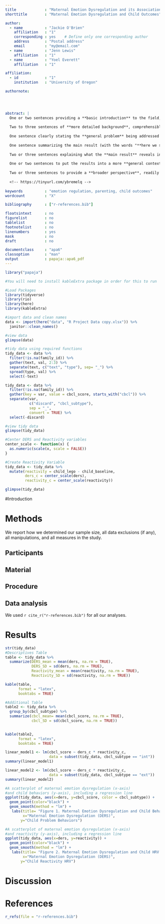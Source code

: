 ```yaml
---
title             : "Maternal Emotion Dysregulation and its Association with Child Internalizing and     Externalizing Behaviors and Heart Rate Variability"
shorttitle        : "Maternal Emotion Dysregulation and Child Outcomes"

author: 
  - name          : "Jackie O'Brien"
    affiliation   : "1"
    corresponding : yes    # Define only one corresponding author
    address       : "Postal address"
    email         : "my@email.com"
  - name          : "Jenn Lewis"
    affiliation   : "1"
  - name          : "Yoel Everett"
    affiliation   : "1"

affiliation:
  - id            : "1"
    institution   : "University of Oregon"

authornote: 
  



abstract: |
  One or two sentences providing a **basic introduction** to the field,  comprehensible to a scientist in any discipline.
  
  Two to three sentences of **more detailed background**, comprehensible  to scientists in related disciplines.
  
  One sentence clearly stating the **general problem** being addressed by  this particular study.
  
  One sentence summarizing the main result (with the words "**here we show**" or their equivalent).
  
  Two or three sentences explaining what the **main result** reveals in direct comparison to what was thought to be the case previously, or how the  main result adds to previous knowledge.
  
  One or two sentences to put the results into a more **general context**.
  
  Two or three sentences to provide a **broader perspective**, readily comprehensible to a scientist in any discipline.
  
  <!-- https://tinyurl.com/ybremelq -->
  
keywords          : "emotion regulation, parenting, child outcomes"
wordcount         : "X"

bibliography      : ["r-references.bib"]

floatsintext      : no
figurelist        : no
tablelist         : no
footnotelist      : no
linenumbers       : yes
mask              : no
draft             : no

documentclass     : "apa6"
classoption       : "man"
output            : papaja::apa6_pdf
---
```


```r
library("papaja")

#You will need to install kableExtra package in order for this to run

#Load Packages
library(tidyverse)
library(rio)
library(here)
library(kableExtra)

#import data and clean names
data <- import(here("data", "R Project Data copy.xlsx")) %>%
  janitor::clean_names()

#view data
glimpse(data)

```

```r
#tidy data using required functions
tidy_data <- data %>%
  filter(!is.na(family_id)) %>%
  gather(text, val, 2:3) %>%
  separate(text, c("text", "type"), sep= "_") %>%
  spread(type, val) %>%
  select(-text)

tidy_data <- data %>%
  filter(!is.na(family_id)) %>%
  gather(key = var, value = cbcl_score, starts_with("cbcl")) %>% 
  separate(var, 
           c("discard", "cbcl_subtype"), 
           sep = "_",
           convert = TRUE) %>%
  select(-discard) 

#view tidy data
glimpse(tidy_data)

#Center DERS and Reactivity variables
center_scale <- function(x) {
  as.numeric(scale(x, scale = FALSE))
}

#Create Reactivity Variable
tidy_data <- tidy_data %>% 
  mutate(reactivity = child_lego - child_baseline, 
         ders_c = center_scale(ders), 
         reactivity_c = center_scale(reactivity))

glimpse(tidy_data)
```

#Introduction

# Methods
We report how we determined our sample size, all data exclusions (if any), all manipulations, and all measures in the study. <!-- 21-word solution (Simmons, Nelson & Simonsohn, 2012; retrieved from http://ssrn.com/abstract=2160588) -->

## Participants

## Material

## Procedure

## Data analysis
We used `r cite_r("r-references.bib")` for all our analyses.

# Results

```r
str(tidy_data)
#Descriptives Table
table <- tidy_data %>%
  summarize(DERS_mean = mean(ders, na.rm = TRUE), 
            DERS_SD = sd(ders, na.rm = TRUE), 
            Reactivity_mean = mean(reactivity, na.rm = TRUE), 
            Reactivity_SD = sd(reactivity, na.rm = TRUE))

kable(table, 
      format = "latex",
      booktabs = TRUE)

#Additional Table
table2 <- tidy_data %>%
  group_by(cbcl_subtype) %>%
  summarize(cbcl_mean= mean(cbcl_score, na.rm = TRUE), 
            cbcl_SD = sd(cbcl_score, na.rm = TRUE))
  

kable(table2, 
      format = "latex",
      booktabs = TRUE)

```

```r
linear_model1 <- lm(cbcl_score ~ ders_c * reactivity_c, 
                    data = subset(tidy_data, cbcl_subtype == "int"))
summary(linear_model1)

linear_model2 <- lm(cbcl_score ~ ders_c * reactivity_c, 
                    data = subset(tidy_data, cbcl_subtype == "ext"))
summary(linear_model2)

```

```r
#A scatterplot of maternal emotion dysregulation (x-axis)
#and child behaviors (y-axis), including a regression line 
ggplot(tidy_data, aes(x=ders, y=cbcl_score, color = cbcl_subtype)) +
  geom_point(color="black") +
  geom_smooth(method = "lm") +
   labs(title= "Figure 1. Maternal Emotion Dysregulation and Child Behaviors", 
        x="Maternal Emotion Dysregulation (DERS)",
       y="Child Problem Behaviors")

#A scatterplot of maternal emotion dysregulation (x-axis)
#and reactivity (y-axis), including a regression line 
ggplot(tidy_data, aes(x=ders, y=reactivity)) +
  geom_point(color="black") +
  geom_smooth(method = "lm") +
   labs(title= "Figure 2. Maternal Emotion Dysregulation and Child HRV Reactivity",
        x="Maternal Emotion Dysregulation (DERS)",
       y="Child Reactivity HRV")
```



# Discussion


\newpage

# References
```r
r_refs(file = "r-references.bib")
```

\begingroup
\setlength{\parindent}{-0.5in}
\setlength{\leftskip}{0.5in}

<div id = "refs"></div>
\endgroup
